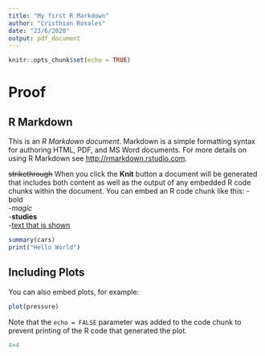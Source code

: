 ```yaml
---
title: "My first R Markdown"
author: "Cristhian Rosales"
date: "23/6/2020"
output: pdf_document
---
```


```r
knitr::opts_chunk$set(echo = TRUE)
```
# Proof
## R Markdown

This is an *R Markdown document*. Markdown is a simple formatting syntax for authoring HTML, PDF, and MS Word documents. For more details on using R Markdown see <http://rmarkdown.rstudio.com>.

~~strikethrough~~
When you click the **Knit** button a document will be generated that includes both content as well as the output of any embedded R code chunks within the document. You can embed an R code chunk like this:
-bold  
-*magic*  
-**studies**  
-[text that is shown](link.com)  



```r
summary(cars)
print("Hello World")
```

## Including Plots

You can also embed plots, for example:

```r
plot(pressure)
```

Note that the `echo = FALSE` parameter was added to the code chunk to prevent printing of the R code that generated the plot.

```r
4+4
```

